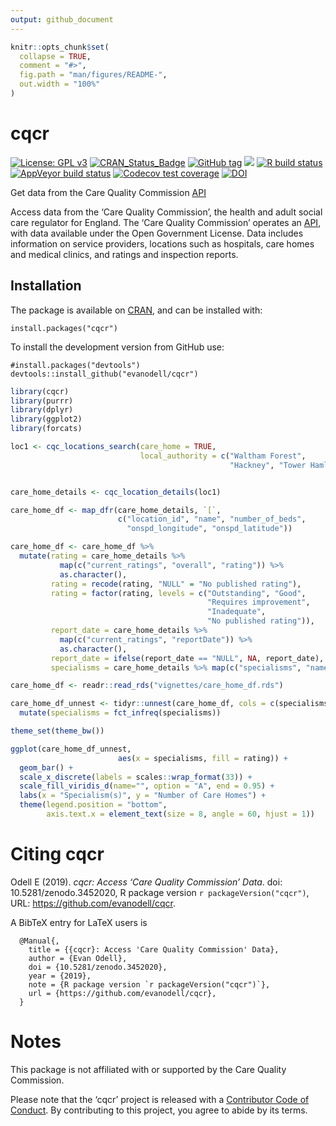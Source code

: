 ```yaml
---
output: github_document
---
```


<!-- README.md is generated from README.Rmd. Please edit that file -->

```r
knitr::opts_chunk$set(
  collapse = TRUE,
  comment = "#>",
  fig.path = "man/figures/README-",
  out.width = "100%"
)
```
# cqcr

<!-- badges: start -->
[![License: GPL v3](https://img.shields.io/badge/License-GPLv3-blue.svg)](https://www.gnu.org/licenses/gpl-3.0)
[![CRAN_Status_Badge](https://www.r-pkg.org/badges/version/cqcr)](https://cran.r-project.org/package=cqcr)
[![GitHub tag](https://img.shields.io/github/tag/evanodell/cqcr.svg)](https://github.com/evanodell/cqcr)
[![](https://cranlogs.r-pkg.org/badges/grand-total/cqcr)](https://dgrtwo.shinyapps.io/cranview/)
[![R build status](https://github.com/evanodell/cqcr/workflows/R-CMD-check/badge.svg)](https://github.com/evanodell/cqcr/actions)
[![AppVeyor build status](https://ci.appveyor.com/api/projects/status/github/evanodell/cqcr?branch=master&svg=true)](https://ci.appveyor.com/project/evanodell/cqcr)
[![Codecov test coverage](https://codecov.io/gh/evanodell/cqcr/branch/master/graph/badge.svg)](https://codecov.io/gh/evanodell/cqcr?branch=master)
[![DOI](https://zenodo.org/badge/204009825.svg)](https://zenodo.org/badge/latestdoi/204009825)
<!-- badges: end -->

Get data from the Care Quality Commission [API](https://anypoint.mulesoft.com/exchange/portals/care-quality-commission-5/4d36bd23-127d-4acf-8903-ba292ea615d4/cqc-syndication-1/)

Access data from the 'Care Quality Commission', the health and adult social care regulator for England. The 'Care Quality Commission' operates an [API](https://www.cqc.org.uk/about-us/transparency/using-cqc-data#api), with data available under the Open Government License. Data includes information on service providers, locations such as hospitals, care homes and medical clinics, and ratings and inspection reports.


## Installation

The package is available on [CRAN](https://cran.r-project.org/package=cqcr), and can be installed with:

```
install.packages("cqcr")
```


To install the development version from GitHub use:

```
#install.packages("devtools")
devtools::install_github("evanodell/cqcr")
```

```r
library(cqcr)
library(purrr)
library(dplyr)
library(ggplot2)
library(forcats)
```

```r
loc1 <- cqc_locations_search(care_home = TRUE, 
                             local_authority = c("Waltham Forest",
                                                 "Hackney", "Tower Hamlets"))


care_home_details <- cqc_location_details(loc1)

care_home_df <- map_dfr(care_home_details, `[`,
                        c("location_id", "name", "number_of_beds", 
                          "onspd_longitude", "onspd_latitude"))

care_home_df <- care_home_df %>% 
  mutate(rating = care_home_details %>%
           map(c("current_ratings", "overall", "rating")) %>%
           as.character(),
         rating = recode(rating, "NULL" = "No published rating"),
         rating = factor(rating, levels = c("Outstanding", "Good",
                                            "Requires improvement", 
                                            "Inadequate",
                                            "No published rating")),
         report_date = care_home_details %>%
           map(c("current_ratings", "reportDate")) %>%
           as.character(),
         report_date = ifelse(report_date == "NULL", NA, report_date),
         specialisms = care_home_details %>% map(c("specialisms", "name")))

```

```r
care_home_df <- readr::read_rds("vignettes/care_home_df.rds")
```


```r
care_home_df_unnest <- tidyr::unnest(care_home_df, cols = c(specialisms)) %>%
  mutate(specialisms = fct_infreq(specialisms))

theme_set(theme_bw())

ggplot(care_home_df_unnest,
                        aes(x = specialisms, fill = rating)) + 
  geom_bar() + 
  scale_x_discrete(labels = scales::wrap_format(33)) + 
  scale_fill_viridis_d(name="", option = "A", end = 0.95) + 
  labs(x = "Specialism(s)", y = "Number of Care Homes") + 
  theme(legend.position = "bottom",
        axis.text.x = element_text(size = 8, angle = 60, hjust = 1))
```




# Citing cqcr


Odell E (2019). _cqcr: Access 'Care Quality Commission' Data_. doi: 10.5281/zenodo.3452020, R package version `r packageVersion("cqcr")`, URL:
<https://github.com/evanodell/cqcr>.

A BibTeX entry for LaTeX users is

```
  @Manual{,
    title = {{cqcr}: Access 'Care Quality Commission' Data},
    author = {Evan Odell},
    doi = {10.5281/zenodo.3452020},
    year = {2019},
    note = {R package version `r packageVersion("cqcr")`},
    url = {https://github.com/evanodell/cqcr},
  }
```


# Notes

This package is not affiliated with or supported by the Care Quality Commission. 

Please note that the 'cqcr' project is released with a
[Contributor Code of Conduct](https://github.com/evanodell/cqcr/blob/master/CODE_OF_CONDUCT.md).
By contributing to this project, you agree to abide by its terms.

